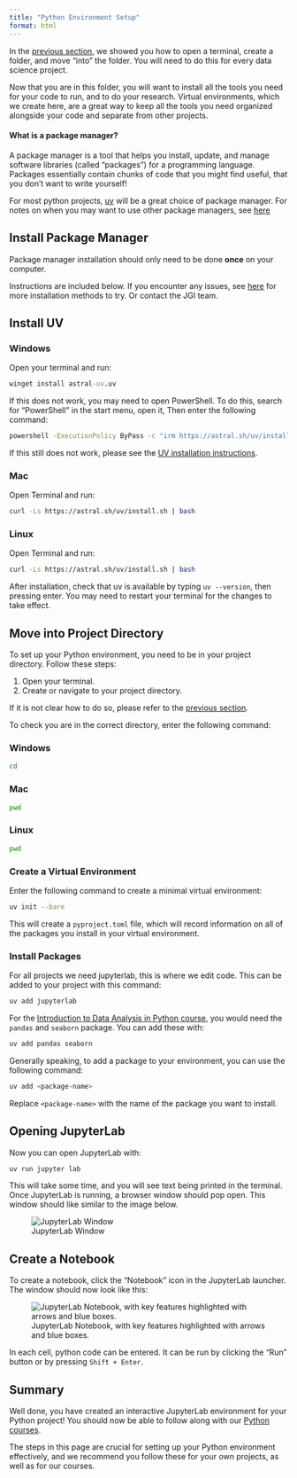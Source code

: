 ```yaml
---
title: "Python Environment Setup"
format: html
---
```


In the [previous section](./01-initial-setup.qmd), we showed you 
how to open a terminal, create a folder, and move "into" the 
folder. You will need to do this for every data science project.

Now that you are in this folder, you will want to install all
the tools you need for your code to run, and to do your research.
Virtual environments, which we create here, are a great way to keep 
all the tools you need organized alongside your code and 
separate from other projects.

::: {.callout-tip collapse="true"}
#### What is a package manager?

A package manager is a tool that helps you install, update, and manage software libraries (called "packages") for a programming language. Packages essentially contain chunks of code that you might find useful,
that you don't want to write yourself!

For most python projects, [uv](https://docs.astral.sh/uv/) will be 
a great choice of package manager. For notes on when you may want to use other package managers, see [here](./05-FAQs.qmd#)
::: 

## Install Package Manager

Package manager installation should only need
to be done **once** on your computer.

Instructions are included below. If you encounter any issues, see [here](https://docs.astral.sh/uv/getting-started/installation/) for more installation methods to try. Or contact the JGI team.

## Install UV

::: {.panel-tabset}

### Windows

Open your terminal and run:

```bat
winget install astral-uv.uv
```

If this does not work, you may need to open
PowerShell. To do this, search for "PowerShell" in the start menu, open it, Then enter the following command:

```bat
powershell -ExecutionPolicy ByPass -c "irm https://astral.sh/uv/install.ps1 | iex"
```

If this still does not work, please see the [UV installation instructions](https://docs.astral.sh/uv/getting-started/installation/). 

### Mac

Open Terminal and run:

```bash
curl -Ls https://astral.sh/uv/install.sh | bash
```

### Linux

Open Terminal and run:

```bash
curl -Ls https://astral.sh/uv/install.sh | bash
```
:::

After installation, check that uv is available by 
typing `uv --version`, then pressing enter. You may need to restart your terminal for the changes to take effect.

## Move into Project Directory

To set up your Python environment, you need to be in your project directory. Follow these steps:

1. Open your terminal.
2. Create or navigate to your project directory.

If it is not clear how to do so, please refer to the [previous section](./01-initial-setup.qmd).

To check you are in the correct directory, enter the following
command:

::: {.panel-tabset}

### Windows
```bat
cd
```

### Mac
```bash
pwd
```

### Linux

```bash
pwd
```
:::

### Create a Virtual Environment

Enter the following command to create a minimal virtual environment:

```bash
uv init --bare
```

This will create a `pyproject.toml` file, which will record information
on all of the packages you install in your virtual environment.

### Install Packages

For all projects we need jupyterlab, this is
where we edit code. This can be added to your project 
with this command:

```bash
uv add jupyterlab
```

For the [Introduction to Data Analysis in Python course](https://bristol-training.github.io/data-analysis-python-1/), you would need the `pandas` and `seaborn` package. You can add these with:

```bash
uv add pandas seaborn
```

Generally speaking, to add a package to your environment, you can use the following command:

```bash
uv add <package-name>
```

Replace `<package-name>` with the name of the package you want to install.

## Opening JupyterLab

Now you can open JupyterLab with:

```bash
uv run jupyter lab
```

This will take some time, and you will see text being
printed in the terminal. Once JupyterLab is running, a browser
window should pop open. This window should like similar to
the image below.

![JupyterLab Window](../assets/jupyterlab.png)

## Create a Notebook

To create a notebook, click the "Notebook" icon in the JupyterLab launcher. The window should now look like this:

![JupyterLab Notebook, with key features highlighted with arrows and blue boxes.](../assets/jupyterlab-notebook.png)

In each cell, python code can be entered. It can be run by clicking the "Run" button or by pressing `Shift + Enter`.

## Summary

Well done, you have created an interactive JupyterLab environment for your Python project! You should now be able to follow along
with our [Python courses](https://bristol-training.github.io/courses.html#python). 

The steps in this page are crucial for setting up your Python environment effectively, and we recommend you follow these for your
own projects, as well as for our courses.

